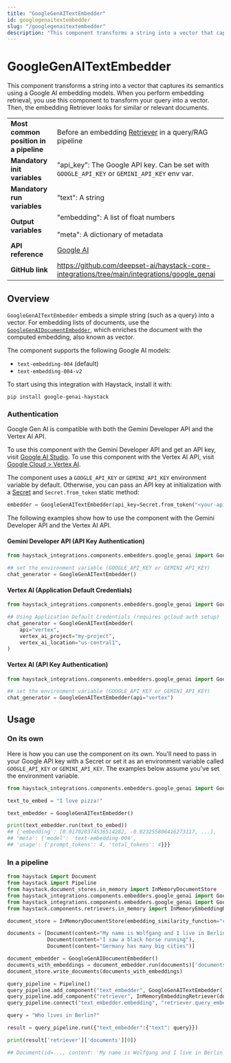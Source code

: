 ```yaml
---
title: "GoogleGenAITextEmbedder"
id: googlegenaitextembedder
slug: "/googlegenaitextembedder"
description: "This component transforms a string into a vector that captures its semantics using a Google AI embedding models. When you perform embedding retrieval, you use this component to transform your query into a vector. Then, the embedding Retriever looks for similar or relevant documents."
---
```


# GoogleGenAITextEmbedder

This component transforms a string into a vector that captures its semantics using a Google AI embedding models. When you perform embedding retrieval, you use this component to transform your query into a vector. Then, the embedding Retriever looks for similar or relevant documents.

|  |  |
| --- | --- |
| **Most common position in a pipeline** | Before an embedding [Retriever](/docs/pipeline-components/retrievers.mdx) in a query/RAG pipeline |
| **Mandatory init variables** | "api_key": The Google API key. Can be set with `GOOGLE_API_KEY` or `GEMINI_API_KEY` env var. |
| **Mandatory run variables** | "text": A string |
| **Output variables** | "embedding": A list of float numbers  <br /> <br />"meta": A dictionary of metadata |
| **API reference** | [Google AI](/reference/integrations-google-genai) |
| **GitHub link** | https://github.com/deepset-ai/haystack-core-integrations/tree/main/integrations/google_genai |

## Overview

`GoogleGenAITextEmbedder` embeds a simple string (such as a query) into a vector. For embedding lists of documents, use the [`GoogleGenAIDocumentEmbedder`](googlegenaidocumentembedder.mdx), which enriches the document with the computed embedding, also known as vector.

The component supports the following Google AI models:

- `text-embedding-004` (default)
- `text-embedding-004-v2`

To start using this integration with Haystack, install it with:

```shell
pip install google-genai-haystack
```

### Authentication

Google Gen AI is compatible with both the Gemini Developer API and the Vertex AI API.

To use this component with the Gemini Developer API and get an API key, visit [Google AI Studio](https://aistudio.google.com/).
To use this component with the Vertex AI API, visit [Google Cloud > Vertex AI](https://cloud.google.com/vertex-ai).

The component uses a `GOOGLE_API_KEY` or `GEMINI_API_KEY` environment variable by default. Otherwise, you can pass an API key at initialization with a [Secret](../../concepts/secret-management.mdx) and `Secret.from_token` static method:

```python
embedder = GoogleGenAITextEmbedder(api_key=Secret.from_token("<your-api-key>"))
```

The following examples show how to use the component with the Gemini Developer API and the Vertex AI API.

#### Gemini Developer API (API Key Authentication)

```python
from haystack_integrations.components.embedders.google_genai import GoogleGenAITextEmbedder

## set the environment variable (GOOGLE_API_KEY or GEMINI_API_KEY)
chat_generator = GoogleGenAITextEmbedder()
```

#### Vertex AI (Application Default Credentials)

```python
from haystack_integrations.components.embedders.google_genai import GoogleGenAITextEmbedder

## Using Application Default Credentials (requires gcloud auth setup)
chat_generator = GoogleGenAITextEmbedder(
    api="vertex",
    vertex_ai_project="my-project",
    vertex_ai_location="us-central1",
)
```

#### Vertex AI (API Key Authentication)

```python
from haystack_integrations.components.embedders.google_genai import GoogleGenAITextEmbedder

## set the environment variable (GOOGLE_API_KEY or GEMINI_API_KEY)
chat_generator = GoogleGenAITextEmbedder(api="vertex")
```

## Usage

### On its own

Here is how you can use the component on its own. You'll need to pass in your Google API key with a Secret or set it as an environment variable called `GOOGLE_API_KEY` or `GEMINI_API_KEY`. The examples below assume you've set the environment variable.

```python
from haystack_integrations.components.embedders.google_genai import GoogleGenAITextEmbedder

text_to_embed = "I love pizza!"

text_embedder = GoogleGenAITextEmbedder()

print(text_embedder.run(text_to_embed))
## {'embedding': [0.017020374536514282, -0.023255806416273117, ...],
## 'meta': {'model': 'text-embedding-004',
## 'usage': {'prompt_tokens': 4, 'total_tokens': 4}}}
```

### In a pipeline

```python
from haystack import Document
from haystack import Pipeline
from haystack.document_stores.in_memory import InMemoryDocumentStore
from haystack_integrations.components.embedders.google_genai import GoogleGenAITextEmbedder
from haystack_integrations.components.embedders.google_genai import GoogleGenAIDocumentEmbedder
from haystack.components.retrievers.in_memory import InMemoryEmbeddingRetriever

document_store = InMemoryDocumentStore(embedding_similarity_function="cosine")

documents = [Document(content="My name is Wolfgang and I live in Berlin"),
             Document(content="I saw a black horse running"),
             Document(content="Germany has many big cities")]

document_embedder = GoogleGenAIDocumentEmbedder()
documents_with_embeddings = document_embedder.run(documents)['documents']
document_store.write_documents(documents_with_embeddings)

query_pipeline = Pipeline()
query_pipeline.add_component("text_embedder", GoogleGenAITextEmbedder())
query_pipeline.add_component("retriever", InMemoryEmbeddingRetriever(document_store=document_store))
query_pipeline.connect("text_embedder.embedding", "retriever.query_embedding")

query = "Who lives in Berlin?"

result = query_pipeline.run({"text_embedder":{"text": query}})

print(result['retriever']['documents'][0])

## Document(id=..., content: 'My name is Wolfgang and I live in Berlin')
```
